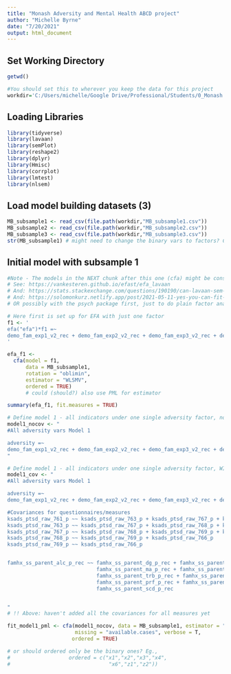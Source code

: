 ```yaml
---
title: "Monash Adversity and Mental Health ABCD project"
author: "Michelle Byrne"
date: "7/20/2021"
output: html_document
---
```


## Set Working Directory
```r
getwd()

#You should set this to wherever you keep the data for this project 
workdir='C:/Users/michelle/Google Drive/Professional/Students/0_Monash Students/Chrysa Tsiapas/' 
```

## Loading Libraries

```r
library(tidyverse)
library(lavaan)
library(semPlot)
library(reshape2)
library(dplyr)
library(Hmisc)
library(corrplot)
library(lmtest)
library(nlsem)
```

## Load model building datasets (3)
```r
MB_subsample1 <- read_csv(file.path(workdir,"MB_subsample1.csv"))
MB_subsample2 <- read_csv(file.path(workdir,"MB_subsample2.csv"))
MB_subsample3 <- read_csv(file.path(workdir,"MB_subsample3.csv"))
str(MB_subsample1) # might need to change the binary vars to factors? Check what lavaan needs
```

## Initial model with subsample 1
```r
#Note - The models in the NEXT chunk after this one (cfa) might be considered CFA if we're trying to fit all indicators onto one predefined adversity var. We may need to set up an EFA beforehand a bit differently, as in this chunk.
# See: https://vankesteren.github.io/efast/efa_lavaan 
# And: https://stats.stackexchange.com/questions/190190/can-lavaan-sem-cfa-be-used-to-do-factor-analysis-like-factanal-efa
# And: https://solomonkurz.netlify.app/post/2021-05-11-yes-you-can-fit-an-exploratory-factor-analysis-with-lavaan/
# OR possibly with the psych package first, just to do plain factor analysis (so don't constrain/pre-decide the number of factors?)

# Here first is set up for EFA with just one factor
f1 <- '
efa("efa")*f1 =~ 
demo_fam_exp1_v2_rec + demo_fam_exp2_v2_rec + demo_fam_exp3_v2_rec + demo_fam_exp4_v2_rec + demo_fam_exp5_v2_rec + demo_fam_exp6_v2_rec + demo_fam_exp7_v2_rec + 	famhx_ss_parent_alc_p_rec + famhx_ss_parent_dg_p_rec + famhx_ss_parent_dprs_p_rec + 	famhx_ss_parent_ma_p_rec + famhx_ss_parent_vs_p_rec + famhx_ss_parent_trb_p_rec + famhx_ss_parent_nrv_p_rec + famhx_ss_parent_prf_p_rec + famhx_ss_parent_hspd_p_rec + 	famhx_ss_parent_scd_p_rec + ple_died_p_bad + ple_injured_p_bad + ple_crime_p_bad + 	ple_friend_p_bad + ple_friend_injur_p_bad + ple_financial_p_bad + ple_sud_p_bad + 	ple_ill_p_bad + ple_injur_p_bad + ple_argue_p_bad + ple_job_p_bad + ple_away_p_bad + 	ple_arrest_p_bad + ple_friend_died_p_bad + ple_mh_p_bad + ple_sib_p_bad + ple_victim_p_bad + ple_separ_p_bad + ple_law_p_bad + ple_school_p_bad + ple_move_p_bad + ple_jail_p_bad + 	ple_step_p_bad + ple_new_job_p_bad + ple_new_sib_p_bad + ple_died_y_bad + ple_injured_y_bad + ple_crime_y_bad + ple_friend_y_bad + ple_friend_injur_y_bad + ple_financial_y_bad + 	ple_sud_y_bad + ple_ill_y_bad + ple_injur_y_bad + ple_argue_y_bad + ple_job_y_bad + 	ple_away_y_bad + ple_arrest_y_bad + ple_friend_died_y_bad + ple_mh_y_bad + ple_sib_y_bad + 	ple_victim_y_bad + ple_separ_y_bad + ple_law_y_bad + ple_school_y_bad + ple_move_y_bad + 	ple_jail_y_bad + ple_step_y_bad + ple_new_job_y_bad + ple_new_sib_y_bad + ksads_ptsd_raw_761_p + ksads_ptsd_raw_763_p + ksads_ptsd_raw_766_p + ksads_ptsd_raw_767_p + ksads_ptsd_raw_768_p + ksads_ptsd_raw_769_p + asr_scr_totprob_t_z + fes_p_ss_fc_z + fes_y_ss_fc_z + crpbi_y_ss_parent_rev_z + crpbi_y_ss_caregiver_rev_z + pmq_y_ss_mean_rev_z + srpf_y_ss_ses_rev_Z + nsc_p_ss_mean_3_items_rev_Z + neighborhood_crime_y_rev_Z + 	demo_comb_income_v2_rec_rev_Z
'

efa_f1 <- 
  cfa(model = f1,
      data = MB_subsample1,
      rotation = "oblimin",
      estimator = "WLSMV",
      ordered = TRUE)
      # could (should?) also use PML for estimator

summary(efa_f1, fit.measures = TRUE)
```                   

```r
# Define model 1 - all indicators under one single adversity factor, no covariances
model1_nocov <- "
#All adversity vars Model 1

adversity =~ 
demo_fam_exp1_v2_rec + demo_fam_exp2_v2_rec + demo_fam_exp3_v2_rec + demo_fam_exp4_v2_rec + demo_fam_exp5_v2_rec + demo_fam_exp6_v2_rec + demo_fam_exp7_v2_rec + 	famhx_ss_parent_alc_p_rec + famhx_ss_parent_dg_p_rec + famhx_ss_parent_dprs_p_rec + 	famhx_ss_parent_ma_p_rec + famhx_ss_parent_vs_p_rec + famhx_ss_parent_trb_p_rec + 	famhx_ss_parent_nrv_p_rec + famhx_ss_parent_prf_p_rec + famhx_ss_parent_hspd_p_rec + 	famhx_ss_parent_scd_p_rec + ple_died_p_bad + ple_injured_p_bad + ple_crime_p_bad + 	ple_friend_p_bad + ple_friend_injur_p_bad + ple_financial_p_bad + ple_sud_p_bad + 	ple_ill_p_bad + ple_injur_p_bad + ple_argue_p_bad + ple_job_p_bad + ple_away_p_bad + 	ple_arrest_p_bad + ple_friend_died_p_bad + ple_mh_p_bad + ple_sib_p_bad + ple_victim_p_bad + ple_separ_p_bad + ple_law_p_bad + ple_school_p_bad + ple_move_p_bad + ple_jail_p_bad + 	ple_step_p_bad + ple_new_job_p_bad + ple_new_sib_p_bad + ple_died_y_bad + ple_injured_y_bad + ple_crime_y_bad + ple_friend_y_bad + ple_friend_injur_y_bad + ple_financial_y_bad + 	ple_sud_y_bad + ple_ill_y_bad + ple_injur_y_bad + ple_argue_y_bad + ple_job_y_bad + 	ple_away_y_bad + ple_arrest_y_bad + ple_friend_died_y_bad + ple_mh_y_bad + ple_sib_y_bad + 	ple_victim_y_bad + ple_separ_y_bad + ple_law_y_bad + ple_school_y_bad + ple_move_y_bad + 	ple_jail_y_bad + ple_step_y_bad + ple_new_job_y_bad + ple_new_sib_y_bad + ksads_ptsd_raw_761_p + ksads_ptsd_raw_763_p + ksads_ptsd_raw_766_p + ksads_ptsd_raw_767_p + ksads_ptsd_raw_768_p + ksads_ptsd_raw_769_p + asr_scr_totprob_t_z + fes_p_ss_fc_z + 	fes_y_ss_fc_z + crpbi_y_ss_parent_rev_z + crpbi_y_ss_caregiver_rev_z + pmq_y_ss_mean_rev_z + srpf_y_ss_ses_rev_Z + nsc_p_ss_mean_3_items_rev_Z + neighborhood_crime_y_rev_Z + 	demo_comb_income_v2_rec_rev_Z
"

# Define model 1 - all indicators under one single adversity factor, WITH covariances
model1_cov <- "
#All adversity vars Model 1

adversity =~ 
demo_fam_exp1_v2_rec + demo_fam_exp2_v2_rec + demo_fam_exp3_v2_rec + demo_fam_exp4_v2_rec + demo_fam_exp5_v2_rec + demo_fam_exp6_v2_rec + demo_fam_exp7_v2_rec + 	famhx_ss_parent_alc_p_rec + famhx_ss_parent_dg_p_rec + famhx_ss_parent_dprs_p_rec + 	famhx_ss_parent_ma_p_rec + famhx_ss_parent_vs_p_rec + famhx_ss_parent_trb_p_rec + 	famhx_ss_parent_nrv_p_rec + famhx_ss_parent_prf_p_rec + famhx_ss_parent_hspd_p_rec + 	famhx_ss_parent_scd_p_rec + ple_died_p_bad + ple_injured_p_bad + ple_crime_p_bad + 	ple_friend_p_bad + ple_friend_injur_p_bad + ple_financial_p_bad + ple_sud_p_bad + 	ple_ill_p_bad + ple_injur_p_bad + ple_argue_p_bad + ple_job_p_bad + ple_away_p_bad + 	ple_arrest_p_bad + ple_friend_died_p_bad + ple_mh_p_bad + ple_sib_p_bad + ple_victim_p_bad + ple_separ_p_bad + ple_law_p_bad + ple_school_p_bad + ple_move_p_bad + ple_jail_p_bad + 	ple_step_p_bad + ple_new_job_p_bad + ple_new_sib_p_bad + ple_died_y_bad + ple_injured_y_bad + ple_crime_y_bad + ple_friend_y_bad + ple_friend_injur_y_bad + ple_financial_y_bad + 	ple_sud_y_bad + ple_ill_y_bad + ple_injur_y_bad + ple_argue_y_bad + ple_job_y_bad + 	ple_away_y_bad + ple_arrest_y_bad + ple_friend_died_y_bad + ple_mh_y_bad + ple_sib_y_bad + 	ple_victim_y_bad + ple_separ_y_bad + ple_law_y_bad + ple_school_y_bad + ple_move_y_bad + 	ple_jail_y_bad + ple_step_y_bad + ple_new_job_y_bad + ple_new_sib_y_bad + ksads_ptsd_raw_761_p + ksads_ptsd_raw_763_p + ksads_ptsd_raw_766_p + ksads_ptsd_raw_767_p + ksads_ptsd_raw_768_p + ksads_ptsd_raw_769_p + asr_scr_totprob_t_z + fes_p_ss_fc_z + 	fes_y_ss_fc_z + crpbi_y_ss_parent_rev_z + crpbi_y_ss_caregiver_rev_z + pmq_y_ss_mean_rev_z + srpf_y_ss_ses_rev_Z + nsc_p_ss_mean_3_items_rev_Z + neighborhood_crime_y_rev_Z + 	demo_comb_income_v2_rec_rev_Z

#Covariances for questionnaires/measures
ksads_ptsd_raw_761_p ~~ ksads_ptsd_raw_763_p + ksads_ptsd_raw_767_p + ksads_ptsd_raw_768_p +  ksads_ptsd_raw_769_p + ksads_ptsd_raw_766_p
ksads_ptsd_raw_763_p ~~ ksads_ptsd_raw_767_p + ksads_ptsd_raw_768_p + ksads_ptsd_raw_769_p +  ksads_ptsd_raw_766_p
ksads_ptsd_raw_767_p ~~ ksads_ptsd_raw_768_p + ksads_ptsd_raw_769_p + ksads_ptsd_raw_766_p
ksads_ptsd_raw_768_p ~~ ksads_ptsd_raw_769_p + ksads_ptsd_raw_766_p
ksads_ptsd_raw_769_p ~~ ksads_ptsd_raw_766_p


famhx_ss_parent_alc_p_rec ~~ famhx_ss_parent_dg_p_rec + famhx_ss_parent_dprs_p_rec +    
                             famhx_ss_parent_ma_p_rec + famhx_ss_parent_vs_p_rec + 
                             famhx_ss_parent_trb_p_rec + famhx_ss_parent_nrv_p_rec + 
                             famhx_ss_parent_prf_p_rec + famhx_ss_parent_hspd_p_rec +
                             famhx_ss_parent_scd_p_rec


"
# !! Above: haven't added all the covariances for all measures yet

fit_model1_pml <- cfa(model1_nocov, data = MB_subsample1, estimator = "PML", 
                      missing = "available.cases", verbose = T,  
                     ordered = TRUE)

# or should ordered only be the binary ones? Eg.,
#                   ordered = c("x1","x2","x3","x4",
#                                "x6","z1","z2"))
```

